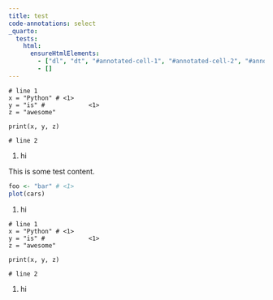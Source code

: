 ```yaml
---
title: test
code-annotations: select
_quarto:
  tests:
    html:
      ensureHtmlElements:
        - ["dl", "dt", "#annotated-cell-1", "#annotated-cell-2", "#annotated-cell-3" ]
        - []
---
```


```.python
# line 1
x = "Python" # <1>
y = "is" #            <1>
z = "awesome"

print(x, y, z)

# line 2
```

1. hi

This is some test content.

```r
foo <- "bar" # <1>
plot(cars)
```
1. hi

```.python
# line 1
x = "Python" # <1>
y = "is" #            <1>
z = "awesome"

print(x, y, z)

# line 2
```

1. hi
